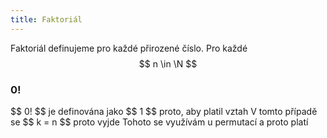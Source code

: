 ```yaml
---
title: Faktoriál
---
```


Faktoriál definujeme pro každé přirozené číslo. 
Pro každé $$ n \in \N $$
<Latex formula="n! = 1 \cdot 2 \cdot 3 \cdot \cdots \cdot (n - 1) \cdot n" />

### 0!
<Latex formula="0! = 1" />
$$ 0! $$ je definována jako $$ 1 $$ proto, aby platil vztah 

<Latex formula="V(k;n) = \frac{n!}{(n - k)!}" /> 
V tomto případě se $$ k = n $$ proto vyjde
<Latex formula="V(n;n) = \frac{n!}{(n - n)!} = \frac{n!}{0!} = n!" />
Tohoto se využívám u permutací a proto platí
<Latex formula="P(n) = n!" />
